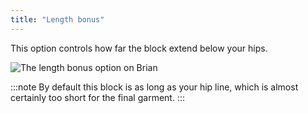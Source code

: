 ```yaml
---
title: "Length bonus"
---
```


This option controls how far the block extend below your hips.

![The length bonus option on Brian](lengthbonus.svg)


:::note
By default this block is as long as your hip line, which is almost certainly
too short for the final garment.
:::

